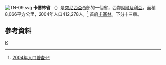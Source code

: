 [[File:TN-09.svg|right]]
'''卡塞林省''' （{{lang-ar|ولاية القصرين|}}）是[[突尼西亞|突尼西亞]]西部的一個省，西鄰[[阿爾及利亞|阿爾及利亞]]。面積8,066平方公里，2004年人口412,278人。<ref>[http://www.ins.nat.tn/carte/result.php?gouvernorat=42&lib_gouvernorat=Sfax&lib_delegation=&delegation=00 2004年人口普查]{{dead link|date=2017年11月 |bot=InternetArchiveBot |fix-attempted=yes }}</ref> 首府[[卡塞林|卡塞林]]。下分十三縣。

== 參考資料 ==
{{Reflist}}

{{突尼西亞行政區劃}}

[[Category:突尼斯行政区划|K]]